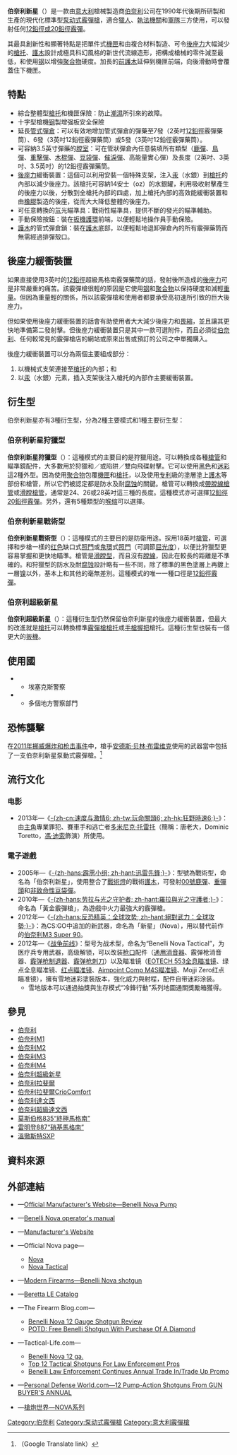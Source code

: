 {{noteTA
|G1=軍事
|G2=長度單位
|G3=Firearms
|1=zh-cn:达·芬奇;zh-tw:達文西;zh-hk:達文西;
}}
{{Infobox Weapon
|name= 伯奈利新星<br />{{Lang|en|Benelli Nova}}
|image= File:Benelli nova 003.jpg
|image_size= 300px
|caption= [[数码迷彩|迷彩]]圖案的伯奈利新星泵動式霰彈槍
|origin= {{flagcountry|Italy}}
|type= [[泵动式|泵动式]][[霰彈槍|霰彈槍]]
<!-- Type selection -->
|is_ranged= yes
|is_bladed= 
|is_explosive= 
|is_artillery= 
|is_vehicle= 
|is_missile= 
|is_UK= 
<!-- Service history -->
|service=
|used_by= 大量軍隊，執法機關和民間使用者
|wars= 
<!-- Production history -->
|designer= [[伯奈利|伯奈利]]
|design_date= 1990年代後期
|manufacturer= 伯奈利
|unit_cost= [[美元|$]]449—539
|production_date= 1990年代後期—
|number= 
|variants= <div class="NavFrame collapsed" style="color: black; background-color: #FFFFFF; margin: 0 auto; padding: 0 10px; text-align: left;"><div class="NavHead" style="background-color: #FFFFFF; margin: 0 auto; padding: 0 10px; font-weight:normal;"></div><div class="NavContent" style="background-color: #FFFFFF; margin: 0 auto; padding: 0 10px;">
* 伯奈利新星狩獵型
* 伯奈利新星戰術型
* [[伯奈利超級新星泵動式霰彈槍|伯奈利超級新星]]
</div>
</div>
<!-- General specifications -->
|spec_label= 
|weight= 空槍：3.63[[千克|千克]]（8[[磅|磅]]）
|length= <div class="NavFrame collapsed" style="color: black; background-color: #FFFFFF; margin: 0 auto; padding: 0 10px; text-align: left;"><div class="NavHead" style="background-color: #FFFFFF; margin: 0 auto; padding: 0 10px; font-weight:normal;"></div><div class="NavContent" style="background-color: #FFFFFF; margin: 0 auto; padding: 0 10px;">
* 1,155.7[[毫米|毫米]]（45.5[[英寸|英寸]]）
* 1,206.5毫米（47.5英吋）
* 1,257.3毫米（49.5英吋）
</div>
</div>
|part_length= <div class="NavFrame collapsed" style="color: black; background-color: #FFFFFF; margin: 0 auto; padding: 0 10px; text-align: left;"><div class="NavHead" style="background-color: #FFFFFF; margin: 0 auto; padding: 0 10px; font-weight:normal;"></div><div class="NavContent" style="background-color: #FFFFFF; margin: 0 auto; padding: 0 10px;">
* 609.6毫米（24英吋）
* 660.4毫米（26英吋）
* 711.2毫米（28英吋）
</div>
</div>
|width= 
|height= 
|diameter= 
|crew= 
<!-- Ranged weapon specifications --> 
|cartridge= -{}-
* [[霰彈|12鉛徑霰彈]]
* 20鉛徑霰彈
|caliber= <div class="NavFrame collapsed" style="color: black; background-color: #FFFFFF; margin: 0 auto; padding: 0 10px; text-align: left;"><div class="NavHead" style="background-color: #FFFFFF; margin: 0 auto; padding: 0 10px; font-weight:normal;"></div><div class="NavContent" style="background-color: #FFFFFF; margin: 0 auto; padding: 0 10px;">
* 12鉛徑霰彈
** 18.53×69.85毫米（0.73×2.75英吋）
** 18.53×76.2毫米（0.73×3英吋）
** 18.53×88.9毫米（0.73×3.5英吋）
* 20鉛徑徑霰彈
** 15.63×69.85毫米（0.62×2.75英寸）
** 15.63×76.2毫米（0.62×3英吋）
</div>
</div>
|barrels= 1根，[[滑膛槍炮|滑膛]]，[[槍口|槍口]]可裝上[[喉缩|喉缩]]
|action= [[泵动式|泵动式]]
|mode= {{Link-en|連發步槍|repeating rifle|連發}}
|rate= 
|velocity= 
|range= 50[[米_(单位)|公尺]]（54.68[[码|码]]，164.04[[英尺|英尺]]）
|max_range= 
|feed= <div class="NavFrame collapsed" style="color: black; background-color: #FFFFFF; margin: 0 auto; padding: 0 10px; text-align: left;"><div class="NavHead" style="background-color: #FFFFFF; margin: 0 auto; padding: 0 10px; font-weight:normal;">內置式[[彈匣#管式彈倉|管式彈倉]]：</div><div class="NavContent" style="background-color: #FFFFFF; margin: 0 auto; padding: 0 10px;">
* 無延長管式彈倉時：
** 2.75英吋：5發
** 3英吋：4發
** 3.5英吋：3發
* 延長管式彈倉以後的最大彈數：
** 2.75英吋：7發
** 3英吋：6發
** 3.5英吋：5發
</div>
</div>
|sights= <div class="NavFrame collapsed" style="color: black; background-color: #FFFFFF; margin: 0 auto; padding: 0 10px; text-align: left;"><div class="NavHead" style="background-color: #FFFFFF; margin: 0 auto; padding: 0 10px; font-weight:normal;"></div><div class="NavContent" style="background-color: #FFFFFF; margin: 0 auto; padding: 0 10px;">
* [[機械瞄具|機械瞄具]]：
** 中間：金屬珠狀[[照準器|準星]]
** 後方：
*** [[红色|红色]]缺口式[[照門|照門]]
*** [[機械瞄具#鬼環|鬼環]]式照門
* [[機匣|機匣]]頂部的[[皮卡汀尼導軌|MIL-STD-1913戰術導軌]]上安裝[[瞄準镜|光學瞄準鏡]]、[[紅點鏡|紅點鏡／反射式瞄準鏡]]、[[全像武器照準器|全息瞄準鏡]]、[[夜視鏡|夜視鏡]]或[[熱成像儀|熱成像儀]]（可拆卸）
</div>
</div>
<!-- 火炮規格 -->
|breech= 
|recoil= 
|carriage= 
|elevation= 
|traverse= 
<!-- 刃器規格 --> 
|blade_type= 
|hilt_type= 
|sheath_type= 
|head_type= 
|haft_type= 
<!-- 爆炸物內填炸藥規格 --> 
|filling= 
|filling_weight= 
|detonation= 
|yield= 
<!-- 車輛/飛彈規格 -->
|armour= 
|primary_armament= 
|secondary_arament= 
|engine= 
|engine_power= 
|transmission= 
|payload_capacity= 
|fuel_capacity= 
|pw_ratio= 
|suspension= 
|clearance= 
|vehicle_range= 
|speed= 
|guidance= 
|steering= 
<!-- Missiles only -->
|wingspan= 
|propellant= 
|ceiling= 
|altitude= 
|depth= 
|boost= 
|accuracy= 
|launch_platform= 
|transport= 
}}

'''伯奈利新星'''（{{Lang-en|'''Benelli Nova'''}}）是一款由[[意大利|意大利]]槍械製造商[[伯奈利|伯奈利]]公司在1990年代後期所研製和生產的現代化標準型[[泵动式|泵动式]][[霰彈槍|霰彈槍]]，適合[[狩獵|獵人]]、[[警察|執法機關]]和[[武装力量|軍隊]]三方使用，可以發射任何[[霰彈|12鉛徑或20鉛徑霰彈]]。

其最具創新性和顯著特點是把單件式[[機匣|機匣]]和由複合材料製造、可令[[後座力|後座力]]大幅減少的[[槍托|槍托]]、[[護木|護木]]設計成極具科幻風格的新世代流線造形，把構成槍械的零件減至最低，和使用[[钢|钢]]以增強[[聚合物|聚合物]]硬度。加長的[[前護木|前護木]]延伸到機匣前端，向後滑動時會覆蓋住下機匣。

== 特點 ==
* 綜合整體型[[槍托|槍托]]和機匣保險：防止[[湿度|潮濕]]所引來的故障。
* 十字型槍機[[钢|钢]]製增强板安全保險
* 延長[[彈匣#管式彈倉|管式彈倉]]：可以有效地增加管式彈倉的彈藥至7發（2{{frac|3|4}}英吋[[霰彈|12鉛徑]]霰彈藥筒）、6發（3英吋12鉛徑霰彈藥筒）或5發（3{{frac|1|2}}英吋12鉛徑霰彈藥筒）。
* 可容納3.5英寸彈藥的[[膛室|膛室]]：可在管狀彈倉內任意裝填所有類型（[[鹿彈|鹿彈]]、[[鳥彈|鳥彈]]、[[重擊彈|重擊彈]]、[[木棍彈|木棍彈]]、[[豆袋彈|豆袋彈]]、[[催淚彈|催淚彈]]、高能量實心彈）及長度（2{{frac|3|4}}英吋、3英吋、3.5英吋）的12鉛徑霰彈藥筒。
* [[後座力|後座力]]緩衝裝置：這個可以利用安裝一個特殊支架，注入[[汞|汞]]（水銀）到[[槍托|槍托]]的內部以減少後座力。該槍托可容納14安士（oz）的水銀罐，利用吸收射擊產生的後座力以後，分散到全槍托內部的四處，加上槍托內部的高效能緩衝裝置和由[[橡膠|橡膠]]製造的後座{{Link-en|緩衝墊|Recoil pad}}，從而大大降低整體的後座力。
* 可任意轉換的[[氚|氚]]光瞄準具：戰術性瞄準具，提供不斷的發光的瞄準輔助。
* 手動保險按鈕：裝在[[扳機護環|扳機護環]]前端，以便輕鬆地操作員手動保險。
* [[護木|護木]]的管式彈倉鎖：裝在[[護木|護木]]底部，以便輕鬆地退卸彈倉內的所有霰彈藥筒而無需經過排彈殼口。

== 後座力緩衝裝置 ==
如果直接使用3{{frac|1|2}}英吋的[[霰彈|12鉛徑]]超級馬格南霰彈藥筒的話，發射後所造成的[[後座力|後座力]]可是非常嚴重的痛苦。該霰彈槍很輕的原因是它使用[[钢|钢]]和[[聚合物|聚合物]]以保持硬度和減輕[[质量|重量]]。但因為重量輕的關係，所以該霰彈槍和使用者都要承受高初速所引致的巨大後座力。

但如果使用後座力緩衝裝置的話會有助使用者大大減少後座力和[[畏縮|畏縮]]，並且讓其更快地準備第二發射擊。但後座力緩衝裝置只是其中一款可選附件，而且必須從[[伯奈利|伯奈利]]、任何較常見的霰彈槍店的網站或原來出售或預訂的公司之中單獨購入。

後座力緩衝裝置可以分為兩個主要組成部分：
# 以機械式支架連接至[[槍托|槍托]]的內部；和
# 以[[汞|汞]]（水銀）元素，插入支架後注入槍托的內部作主要緩衝裝置。

== 衍生型 ==
伯奈利新星亦有3種衍生型，分為2種主要模式和1種主要衍生型：

=== 伯奈利新星狩獵型 ===
'''伯奈利新星狩獵型'''（{{Lang-en|'''Benelli Nova Hunting'''}}）：這種模式的主要目的是狩獵用途。可以轉換成各種[[槍管|槍管]]和瞄準鏡配件，大多數用於狩獵和／或陷阱／雙向飛碟射擊。它可以使用[[黑色|黑色]]和[[偽裝|迷彩]]這2種外型。因為使用[[聚合物|聚合物]]包覆[[機匣|機匣]]和[[槍托|槍托]]，以及使用[[专利|专利]]級的塗層塗上[[護木|護木]]等部份和槍管，所以它們被認定都是防水及耐[[腐蚀|腐蚀]]的關鍵。槍管可以轉換成[[膛線|帶膛線槍管]]或[[滑膛槍炮|滑膛槍管]]，通常是24、26或28英吋這三種的長度。這種模式亦可選擇[[霰彈|12鉛徑20鉛徑霰彈]]。另外，還有5種類型的[[喉缩|喉缩]]可以選擇。

=== 伯奈利新星戰術型 ===
'''伯奈利新星戰術型'''（{{Lang-en|'''Benelli Nova Tactical'''}}）：這種模式的主要目的是防衛用途。採用18英吋[[槍管|槍管]]，可選擇和步槍一樣的[[红色|红色]]缺口式[[照門|照門]]或[[機械瞄具#鬼環|鬼環]]式[[照門|照門]]（可調節[[屈光度|屈光度]]），以便比狩獵型更容易掌握和更快地瞄準。槍管是[[滑膛槍炮|滑膛型]]，而且沒有[[膛線|膛線]]，因此在較長的距離是不準確的。和狩獵型的防水及耐[[腐蚀|腐蚀]]設計略有一些不同，除了標準的黑色塗層上再鍍上一層[[镍|镍]]以外，基本上和其他的毫無差別。這種模式的唯一一種口徑是[[霰彈|12鉛徑霰彈]]。

=== 伯奈利超級新星 ===
{{main|伯奈利超級新星泵動式霰彈槍}}
'''伯奈利超級新星'''（{{Lang-en|'''Benelli SuperNova'''}}）：這種衍生型仍然保留伯奈利新星的後座力緩衝裝置，但最大的改進就是[[槍托|槍托]]可以轉換標準[[霰彈槍槍托|霰彈槍槍托]]或[[手槍握把|手槍握把]]槍托。這種衍生型也裝有一個更大的[[扳機|扳機]]。

== 使用國 ==
* {{flagcountry|United Kingdom}}
** 埃塞克斯警察
* {{flagcountry|United States}}
** 多個地方警察部門

== 恐怖襲擊 ==
在[[2011年挪威爆炸和枪击事件|2011年挪威爆炸和枪击事件]]中，槍手[[安德斯·贝林·布雷维克|安德斯·贝林·布雷维克]]使用的武器當中包括了一支伯奈利新星泵動式霰彈槍。<ref name="tyden">{{Cite document|url=http://translate.google.com/translate?hl=en&ie=UTF8&prev=_t&sl=auto&tl=en&u=http://www.tyden.cz/rubriky/zahranici/evropa/norsky-vrah-shanel-zbrane-i-u-motorkaru-v-praze_207777.html|title=Norský vrah sháněl zbraně i u motorkářů v Praze|publisher=[[Týden|Týden]]|date=24 July 2011|language=cs|journal=|access-date=2020-09-29|archive-date=2017-04-29|archive-url=https://web.archive.org/web/20170429125010/http://translate.google.com/translate?hl=en&ie=UTF8&prev=_t&sl=auto&tl=en&u=http%3A%2F%2Fwww.tyden.cz%2Frubriky%2Fzahranici%2Fevropa%2Fnorsky-vrah-shanel-zbrane-i-u-motorkaru-v-praze_207777.html|dead-url=no}}（Google Translate link）</ref>

== 流行文化 ==
=== 电影 ===
* 2013年—《[[玩命關頭6|-{zh-cn:速度与激情6; zh-tw:玩命關頭6; zh-hk:狂野時速6;}-]]》：由[[主角|主角]]專業罪犯、賽車手和逃亡者[[多米尼克·托雷托|多米尼克·托雷托]]（簡稱：唐老大，Dominic Toretto，[[馮·迪索|馮·迪索]]飾演）所使用。

=== 電子遊戲 ===
* 2005年—《[[迅雷先鋒4|-{zh-hans:霹雳小组; zh-hant:迅雷先鋒;}-]]》：型號為戰術型，命名為「伯奈利新星」，使用整合了[[戰術燈|戰術燈]]的戰術[[護木|護木]]，可發射[[鹿彈|00號鹿彈]]、[[霰彈塊|重彈頭]]和[[非致命性彈藥|非致命性]][[豆袋彈|豆袋彈]]。
* 2010年—《[[劳拉与光之守护者|-{zh-hans:劳拉与光之守护者; zh-hant:羅拉與光之守護者;}-]]》：命名為「黃金霰彈槍」，為遊戲中火力最強大的霰彈槍。
* 2012年—《[[反恐精英：全球攻勢|-{zh-hans:反恐精英：全球攻势; zh-hant:絕對武力：全球攻勢;}-]]》：為CS:GO中追加的新武器，命名為「新星」（Nova），用以替代前作的[[伯奈利M3_Super_90霰彈槍|伯奈利M3 Super 90]]。
* 2012年—《[[战争前线|战争前线]]》：型号为战术型，命名为“Benelli Nova Tactical”，为医疗兵专用武器，高级解锁，可以改装[[枪口|枪口]]配件（[[抑制器|通用消音器]]、霰弹枪消音器、[[炮口制动器|霰弹枪制退器]]、[[刺刀|霰弹枪刺刀]]）以及瞄准镜（[[EOTECH|EOTECH 553全息瞄准镜]]、绿点全息瞄准镜、[[红点瞄准镜|红点瞄准镜]]、[[Aimpoint_Comp_M4红点镜|Aimpoint Comp M4S瞄准镜]]、Mojji Zero红点瞄准镜），擁有雪地迷彩塗裝版本，強化威力與射程，配件自带迷彩涂装。
** 雪地版本可以通過抽獎與生存模式“冷鋒行動”系列地圖通關獎勵箱獲得。

== 參見 ==
* [[伯奈利|伯奈利]]
* [[伯奈利M1_Super_90半自動霰彈槍|伯奈利M1]]
* [[伯奈利M2_Super_90半自動霰彈槍|伯奈利M2]]
* [[伯奈利M3_Super_90霰彈槍|伯奈利M3]]
* [[伯奈利M4_Super_90半自動霰彈槍|伯奈利M4]]
* [[伯奈利超級新星泵動式霰彈槍|伯奈利超級新星]]
* [[伯奈利拉斐爾半自動霰彈槍|伯奈利拉斐爾]]
* [[伯奈利拉斐爾CrioComfort半自動霰彈槍|伯奈利拉斐爾CrioComfort]]
* [[伯奈利達文西半自動霰彈槍|伯奈利達文西]]
* [[伯奈利超級達文西半自動霰彈槍|伯奈利超級達文西]]
* [[莫斯伯格835終極馬格南泵動式霰彈槍|莫斯伯格835“終極馬格南”]]
* [[雷明登887泵動式霰彈槍|雷明登887“硝基馬格南”]]
* [[溫徹斯特SXP泵動式霰彈槍|溫徹斯特SXP]]

== 資料來源 ==
{{reflist}}

== 外部連結 ==
* {{en icon}}—[https://web.archive.org/web/20120314224815/http://www.benelliusa.com/shotguns/benelli-nova-pump.php Official Manufacturer's Website—Benelli Nova Pump]
* {{en icon}}—[http://www.benelliusa.com/assets/manuals/Benelli_Nova_Pump_manual.pdf Benelli Nova operator's manual]{{dead link|date=2017年11月 |bot=InternetArchiveBot |fix-attempted=yes }}
* {{en icon}}—[http://www.benelliusa.com/ Manufacturer's Website]{{Wayback|url=http://www.benelliusa.com/ |date=20090104220222 }}
* {{It icon}}—Official Nova page—
** [https://web.archive.org/web/20100919004147/http://benelli.it/Articoli/Armi.asp?ID=789 Nova]
** [https://web.archive.org/web/20100926020017/http://benelli.it/Articoli/Armi.asp?ID=66 Nova Tactical]
* {{en icon}}—[http://world.guns.ru/shotgun/it/benelli-nova-tactical-e.html Modern Firearms—Benelli Nova shotgun]{{Wayback|url=http://world.guns.ru/shotgun/it/benelli-nova-tactical-e.html |date=20101208041640 }}
* {{en icon}}—[https://web.archive.org/web/20100109105756/http://www.berettale.com/law_enforce_catalog.htm Beretta LE Catalog]
* {{en icon}}—The Firearm Blog.com—
** [http://www.thefirearmblog.com/blog/2008/02/18/benelli-nova-12-gauge-shotgun-review/ Benelli Nova 12 Gauge Shotgun Review]{{Wayback|url=http://www.thefirearmblog.com/blog/2008/02/18/benelli-nova-12-gauge-shotgun-review/ |date=20130102172935 }}
** [http://www.thefirearmblog.com/blog/2016/05/16/potd-free-benelli-shotgun-with-purchase-of-a-diamond/ POTD: Free Benelli Shotgun With Purchase Of A Diamond]{{Wayback|url=http://www.thefirearmblog.com/blog/2016/05/16/potd-free-benelli-shotgun-with-purchase-of-a-diamond/ |date=20160517144642 }}
* {{en icon}}—Tactical-Life.com—
** [http://www.tactical-life.com/online/full-length-articles/benelli-nova-12-ga/ Benelli Nova 12 ga.]{{Wayback|url=http://www.tactical-life.com/online/full-length-articles/benelli-nova-12-ga/ |date=20110907141119 }}
** [http://www.tactical-life.com/magazines/guns-and-weapons/top-tactical-shotguns-law-enforcement-pros/ Top 12 Tactical Shotguns For Law Enforcement Pros]{{Wayback|url=http://www.tactical-life.com/magazines/guns-and-weapons/top-tactical-shotguns-law-enforcement-pros/ |date=20140819085948 }}
** [http://www.tactical-life.com/news/benelli-law-enforcement-trade-in/ Benelli Law Enforcement Continues Annual Trade In/Trade Up Promo]{{Wayback|url=http://www.tactical-life.com/news/benelli-law-enforcement-trade-in/ |date=20160722224113 }}
* {{en icon}}—[http://www.personaldefenseworld.com/2016/01/12-pump-action-shotguns-from-the-gun-buyers-annual-2016-buyers-guide/#benelli-nova-supernova Personal Defense World.com—12 Pump-Action Shotguns From GUN BUYER'S ANNUAL]{{Wayback|url=http://www.personaldefenseworld.com/2016/01/12-pump-action-shotguns-from-the-gun-buyers-annual-2016-buyers-guide/#benelli-nova-supernova |date=20160113231245 }}
* {{zh-hans icon}}—[http://pewpewpew.work/italy/benelli/nova/nova.htm 槍炮世界—NOVA系列]{{Wayback|url=http://pewpewpew.work/italy/benelli/nova/nova.htm |date=20200124181408 }}

[[Category:伯奈利|Category:伯奈利]]
[[Category:泵动式霰彈槍|Category:泵动式霰彈槍]]
[[Category:意大利霰彈槍|Category:意大利霰彈槍]]